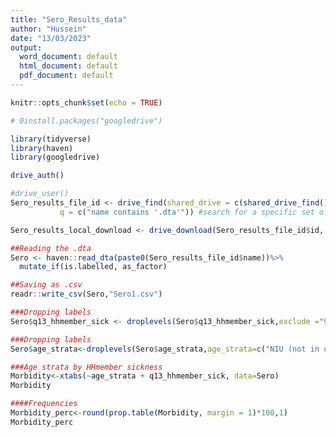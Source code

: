 ```yaml
---
title: "Sero_Results_data"
author: "Hussein"
date: "13/03/2023"
output:
  word_document: default
  html_document: default
  pdf_document: default
---
```


```r
knitr::opts_chunk$set(echo = TRUE)
```

```r
# 0install.packages("googledrive")
```

```r
library(tidyverse)
library(haven)
library(googledrive)
```

```r
drive_auth()
```

```r
#drive_user()
Sero_results_file_id <- drive_find(shared_drive = c(shared_drive_find()$id),
           q = c("name contains '.dta'")) #search for a specific set of shared drives, use the query string q

Sero_results_local_download <- drive_download(Sero_results_file_id$id, overwrite = TRUE)
```

```r
##Reading the .dta
Sero <- haven::read_dta(paste0(Sero_results_file_id$name))%>% 
  mutate_if(is.labelled, as_factor)
```

```r
##Saving as .csv
readr::write_csv(Sero,"Sero1.csv")

```

```r
###Dropping labels
Sero$q13_hhmember_sick <- droplevels(Sero$q13_hhmember_sick,exclude ="98","no")
```

```r
###Dropping labels
Sero$age_strata<-droplevels(Sero$age_strata,age_strata=c("NIU (not in universe)","missing:impute"))
```

```r
###Age strata by HHmember sickness
Morbidity<-xtabs(~age_strata + q13_hhmember_sick, data=Sero)
Morbidity
```

```r
####Frequencies
Morbidity_perc<-round(prop.table(Morbidity, margin = 1)*100,1)
Morbidity_perc
```


